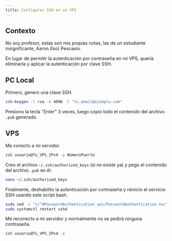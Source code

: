 ```yaml
---
title: Configurar SSH en un VPS
---
```

## Contexto

No soy profesor, estas son mis propias notas, las de un estudiante insignificante, Aaron (Iso) Pescasio.

En lugar de permitir la autenticación por contraseña en mi VPS, quería eliminarla y aplicar la autenticación por clave SSH.

## PC Local

Primero, genero una clave SSH.

```bash
ssh-keygen -t rsa -b 4096 -C "tu_email@ejemplo.com"
```

Presiono la tecla "Enter" 3 veces, luego copio todo el contenido del archivo `.pub` generado.

## VPS

Me conecto a mi servidor.

```bash
ssh usuario@Tu_VPS_IPv4 -p NúmeroPuerto
```

Creo el archivo `~/.ssh/authorized_keys` (si no existe ya) y pego el contenido del archivo `.pub` en él.

```bash
nano ~/.ssh/authorized_keys
```

Finalmente, deshabilito la autenticación por contraseña y reinicio el servicio SSH usando este script bash.

```bash title="update-sshdconfig.sh"
sudo sed -i "s/^#PasswordAuthentication yes/PasswordAuthentication no/" /etc/ssh/sshd_config
sudo systemctl restart sshd
```

Me reconecto a mi servidor y normalmente no se pedirá ninguna contraseña.

```bash
ssh usuario@Tu_VPS_IPv4 -p